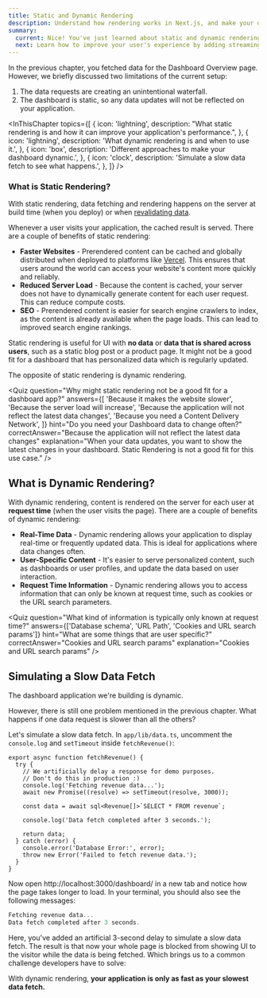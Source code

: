 ```yaml
---
title: Static and Dynamic Rendering
description: Understand how rendering works in Next.js, and make your dashboard app dynamic.
summary:
  current: Nice! You've just learned about static and dynamic rendering in Next.js.
  next: Learn how to improve your user's experience by adding streaming.
---
```


In the previous chapter, you fetched data for the Dashboard Overview page. However, we briefly discussed two limitations of the current setup:

1. The data requests are creating an unintentional waterfall.
2. The dashboard is static, so any data updates will not be reflected on your application.

<InThisChapter
  topics={[
    {
      icon: 'lightning',
      description:
        "What static rendering is and how it can improve your application's performance.",
    },
    {
      icon: 'lightning',
      description: 'What dynamic rendering is and when to use it.',
    },
    {
      icon: 'box',
      description: 'Different approaches to make your dashboard dynamic.',
    },
    {
      icon: 'clock',
      description: 'Simulate a slow data fetch to see what happens.',
    },
  ]}
/>

### What is Static Rendering?

With static rendering, data fetching and rendering happens on the server at build time (when you deploy) or when [revalidating data](/docs/app/building-your-application/data-fetching/fetching-caching-and-revalidating#revalidating-data).

Whenever a user visits your application, the cached result is served. There are a couple of benefits of static rendering:

- **Faster Websites** - Prerendered content can be cached and globally distributed when deployed to platforms like [Vercel](https://vercel.com/). This ensures that users around the world can access your website's content more quickly and reliably.
- **Reduced Server Load** - Because the content is cached, your server does not have to dynamically generate content for each user request. This can reduce compute costs.
- **SEO** - Prerendered content is easier for search engine crawlers to index, as the content is already available when the page loads. This can lead to improved search engine rankings.

Static rendering is useful for UI with **no data** or **data that is shared across users**, such as a static blog post or a product page. It might not be a good fit for a dashboard that has personalized data which is regularly updated.

The opposite of static rendering is dynamic rendering.

<Quiz
  question="Why might static rendering not be a good fit for a dashboard app?"
  answers={[
    'Because it makes the website slower',
    'Because the server load will increase',
    'Because the application will not reflect the latest data changes',
    'Because you need a Content Delivery Network',
  ]}
  hint="Do you need your Dashboard data to change often?"
  correctAnswer="Because the application will not reflect the latest data changes"
  explanation="When your data updates, you want to show the latest changes in your dashboard. Static Rendering is not a good fit for this use case."
/>

## What is Dynamic Rendering?

With dynamic rendering, content is rendered on the server for each user at **request time** (when the user visits the page). There are a couple of benefits of dynamic rendering:

- **Real-Time Data** - Dynamic rendering allows your application to display real-time or frequently updated data. This is ideal for applications where data changes often.
- **User-Specific Content** - It's easier to serve personalized content, such as dashboards or user profiles, and update the data based on user interaction.
- **Request Time Information** - Dynamic rendering allows you to access information that can only be known at request time, such as cookies or the URL search parameters.

<Quiz
  question="What kind of information is typically only known at request time?"
  answers={['Database schema', 'URL Path', 'Cookies and URL search params']}
  hint="What are some things that are user specific?"
  correctAnswer="Cookies and URL search params"
  explanation="Cookies and URL search params"
/>

## Simulating a Slow Data Fetch

The dashboard application we're building is dynamic.

However, there is still one problem mentioned in the previous chapter. What happens if one data request is slower than all the others?

Let's simulate a slow data fetch. In `app/lib/data.ts`, uncomment the `console.log` and `setTimeout` inside `fetchRevenue()`:

```tsx filename="/app/lib/data.ts" highlight={5-6,10}
export async function fetchRevenue() {
  try {
    // We artificially delay a response for demo purposes.
    // Don't do this in production :)
    console.log('Fetching revenue data...');
    await new Promise((resolve) => setTimeout(resolve, 3000));

    const data = await sql<Revenue[]>`SELECT * FROM revenue`;

    console.log('Data fetch completed after 3 seconds.');

    return data;
  } catch (error) {
    console.error('Database Error:', error);
    throw new Error('Failed to fetch revenue data.');
  }
}
```

Now open http://localhost:3000/dashboard/ in a new tab and notice how the page takes longer to load. In your terminal, you should also see the following messages:

```jsx
Fetching revenue data...
Data fetch completed after 3 seconds.
```

Here, you've added an artificial 3-second delay to simulate a slow data fetch. The result is that now your whole page is blocked from showing UI to the visitor while the data is being fetched. Which brings us to a common challenge developers have to solve:

With dynamic rendering, **your application is only as fast as your slowest data fetch.**
